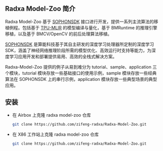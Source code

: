 ## Radxa Model-Zoo 简介

Radxa Model-Zoo 基于 [SOPHONSDK](https://www.sophon.ai/product/introduce/bmnn-sdk.html) 接口进行开发，提供一系列主流算法的移植例程。包括基于 [TPU-MLIR](../../model-compile/tpu_mlir_env) 的模型编译与量化，基于 BMRuntime 的推理引擎移植，以及基于 BMCV/OpenCV 的前后处理算法移植。

[SOPHONSDK](https://www.sophon.ai/product/introduce/bmnn-sdk.html) 是算能科技基于其自主研发的深度学习处理器所定制的深度学习 SDK，涵盖了神经网络推理阶段所需的模型优化、高效运行时支持等能力，为深度学习应用开发和部署提供易用、高效的全栈式解决方案。


Radxa-Model-Zoo 提供的例子从易到难分为 tutorial、sample、application 三个模块，tutorial 模块存放一些基础接口的使用示例，sample 模块存放一些经典算法在 SOPHONSDK 上的串行示例，application 模块存放一些典型场景的典型应用。

## 安装
- 在 Airbox 上克隆 radxa model-zoo 仓库
    ```bash
    git clone https://github.com/zifeng-radxa/Radxa-Model-Zoo.git
    ```
- 在 X86 工作站上克隆 radxa model-zoo 仓库
    ```bash
    git clone https://github.com/zifeng-radxa/Radxa-Model-Zoo.git
    ```